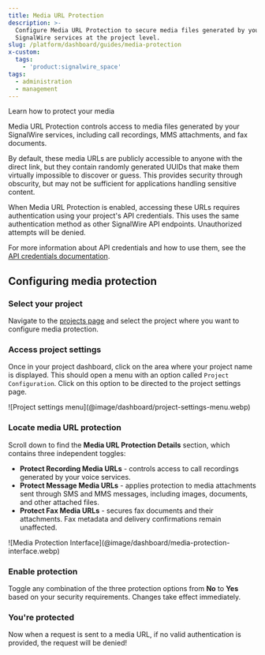 ```yaml
---
title: Media URL Protection
description: >-
  Configure Media URL Protection to secure media files generated by your
  SignalWire services at the project level.
slug: /platform/dashboard/guides/media-protection
x-custom:
  tags:
    - 'product:signalwire_space'
tags:
  - administration
  - management
---
```


<Subtitle>Learn how to protect your media</Subtitle>



Media URL Protection controls access to media files generated by your SignalWire services, including call recordings, MMS attachments, and fax documents.

By default, these media URLs are publicly accessible to anyone with the direct link, but they contain randomly generated UUIDs that make them virtually impossible to discover or guess. This provides security through obscurity, but may not be sufficient for applications handling sensitive content.

When Media URL Protection is enabled, accessing these URLs requires authentication using your project's API credentials. This uses the same authentication method as other SignalWire API endpoints. Unauthorized attempts will be denied.

For more information about API credentials and how to use them, see the [API credentials documentation][api-credentials].

[api-credentials]: /platform/dashboard/getting-started/your-signalwire-api-space
[projects-page]: https://my.signalwire.com/?page=projects


## Configuring media protection

<Steps>

### Select your project

Navigate to the [projects page][projects-page] and select the project where you want to configure media protection.

### Access project settings

Once in your project dashboard, click on the area where your project name is displayed. This should open a menu with an option called `Project Configuration`.
Click on this option to be directed to the project settings page.

<Frame caption="Project settings menu">
  ![Project settings menu](@image/dashboard/project-settings-menu.webp)
</Frame>

### Locate media URL protection

Scroll down to find the **Media URL Protection Details** section, which contains three independent toggles:

- **Protect Recording Media URLs** - controls access to call recordings generated by your voice services.
- **Protect Message Media URLs** - applies protection to media attachments sent through SMS and MMS messages, including images, documents, and other attached files.
- **Protect Fax Media URLs** - secures fax documents and their attachments. Fax metadata and delivery confirmations remain unaffected.


<Frame caption="Media URL Protection settings in your Project Dashboard">
  ![Media Protection Interface](@image/dashboard/media-protection-interface.webp)
</Frame>

### Enable protection

Toggle any combination of the three protection options from **No** to **Yes** based on your security requirements. Changes take effect immediately.


### You're protected

Now when a request is sent to a media URL, if no valid authentication is provided, the request will be denied!

</Steps>




